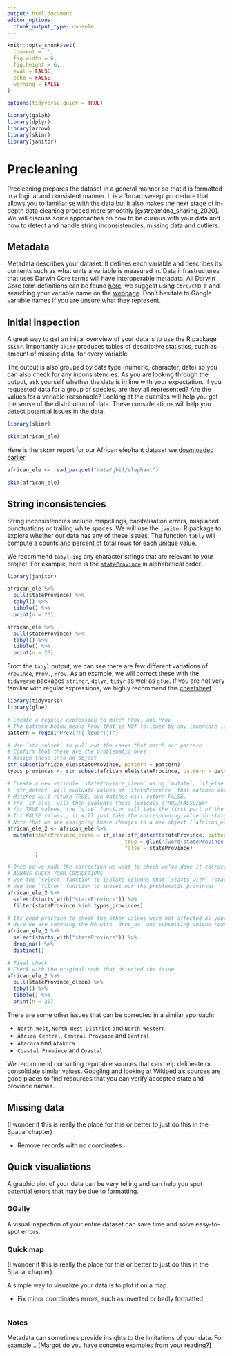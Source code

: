 ```yaml
---
output: html_document
editor_options: 
  chunk_output_type: console
---
```


```r

knitr::opts_chunk$set(
  comment = '', 
  fig.width = 6, 
  fig.height = 6,
  eval = FALSE,
  echo = FALSE,
  warning = FALSE
)

options(tidyverse.quiet = TRUE)

library(galah)
library(dplyr)
library(arrow)
library(skimr)
library(janitor)
```
# Precleaning 

Precleaning prepares the dataset in a general manner so that it is formatted in a logical and consistent manner. It is a 'broad sweep' procedure that allows you to familiarise with the data but it also makes the next stage of in-depth data cleaning proceed more smoothly [@streamdna_sharing_2020]. We will discuss some approaches on how to be curious with your data and how to detect and handle string inconsistencies, missing data and outliers.

## Metadata

Metadata describes your dataset. It defines each variable and describes its contents such as what units a variable is measured in. Data infrastructures that uses Darwin Core terms will have interoperable metadata. All Darwin Core term definitions can be found [here](https://dwc.tdwg.org/terms/), we suggest using `Ctrl/CMD F` and searching your variable name on the [webpage](https://dwc.tdwg.org/terms/). Don't hesitate to Google variable names if you are unsure what they represent.  

## Initial inspection 

A great way to get an initial overview of your data is to use the R package `skimr`. Importantly `skimr` produces tables of descriptive statistics, such as amount of missing data, for every variable

The output is also grouped by data type (numeric, character, date) so you can also check for any inconsistencies. As you are looking through the output, ask yourself whether the data is in line with your expectation. If you requested data for a group of species, are they all represented? Are the values for a variable reasonable? Looking at the quartiles will help you get the sense of the distribution of data. These considerations will help you detect potential issues in the data. 

```r
library(skimr)

skim(african_ele)
```

Here is the `skimr` report for our African elephant dataset we [downloaded earlier](download-data.qmd)

```r
african_ele <- read_parquet("data/gbif/elephant")

skim(african_ele)
```

## String inconsistencies

String inconsistencies include mispellings, capitalisation errors, misplaced punctuations or trailing white spaces. We will use the `janitor` R package to explore whether our data has any of these issues. The function `tably` will compute a counts and percent of total rows for each unique value. 

We recommend `tabyl-ing` any character strings that are relevant to your project. For example, here is the [`stateProvince`](https://dwc.tdwg.org/terms/#dwc:stateProvince) in alphabetical order. 

```r
library(janitor)

african_ele %>%
  pull(stateProvince) %>% 
  tabyl() %>% 
  tibble() %>% 
  print(n = 20)
```

```r
african_ele %>%
  pull(stateProvince) %>% 
  tabyl() %>% 
  tibble() %>% 
  print(n = 20)
```

From the `tabyl` output, we can see there are few different variations of `Province`, `Prov.`, `Prov`. As an example, we will correct these with the `tidyverse` packages `stringr`,  `dplyr`, `tidyr` as well as `glue`. If you are not very familiar with regular expressions, we highly recommend this [cheatsheet](https://evoldyn.gitlab.io/evomics-2018/ref-sheets/R_strings.pdf)

```r
library(tidyverse)
library(glue)

# Create a regular expression to match Prov. and Prov
# The pattern below means Prov that is NOT followed by any lowercase letters
pattern = regex("Prov(?![:lower:])")

# Use `str_subset` to pull out the cases that match our pattern
# Confirm that these are the problematic ones
# Assign these into an object
str_subset(african_ele$stateProvince, pattern = pattern)
typos_provinces <- str_subset(african_ele$stateProvince, pattern = pattern)

# Create a new variable `stateProvince_clean` using `mutate`, `if_else`, `str_detect` and `glue`
# `str_detect` will evaluate values of `stateProvince` that matches our pattern we defined earlier.
# Matches will return TRUE, non-matches will return FALSE. 
# The `if_else` will then evaluate these logicals (TRUE/FALSE/NA) 
# for TRUE values, the `glue` function will take the first part of the province name enclosed in and join it with word Province.
# for FALSE values , it will just take the corresponding value in stateProvince
# Note that we are assigning these changes to a new object (`african_ele_2`)
african_ele_2 <- african_ele %>% 
  mutate(stateProvince_clean = if_else(str_detect(stateProvince, pattern = pattern),
                                      true = glue('{word(stateProvince, sep = " P")} Province'),
                                      false = stateProvince)
         ) 

# Once we've made the correction we want to check we've done it correctly.
# ALWAYS CHECK YOUR CORRECTIONS
# Use the `select` function to isolate columns that `starts_with` "stateProvince"
# Use the `filter` function to subset our the problematic provinces 
african_ele_2 %>% 
  select(starts_with("stateProvince")) %>% 
  filter(stateProvince %in% typos_provinces)

# Its good practice to check the other values were not affected by your corrections
# Here we are removing the NA with `drop_na` and subsetting unique rows with `distinct`
african_ele_2 %>% 
  select(starts_with("stateProvince")) %>% 
  drop_na() %>% 
  distinct() 

# Final check
# Check with the original code that detected the issue
african_ele_2 %>%
  pull(stateProvince_clean) %>% 
  tabyl() %>% 
  tibble() %>% 
  print(n = 20)
```

There are some other issues that can be corrected in a similar approach: 

- `North West`, `North West District` and `North-Western`
- `Àfrica Central`, `Central Province` and `Central`
- `Atacora` and `Atakora`
- `Coastal Province` and `Coastal`

We recommend consulting reputable sources that can help delineate or consolidate similar values. Googling and looking at Wikipedia's sources are good places to find resources that you can verify accepted state and province names. 

## Missing data 

(I wonder if this is really the place for this or better to just do this in the Spatial chapter)

-   Remove records with no coordinates

## Quick visualiations

A graphic plot of your data can be very telling and can help you spot potential errors that may be due to formatting.

### GGally

A visual inspection of your entire dataset can save time and solve easy-to-spot errors.

### Quick map

(I wonder if this is really the place for this or better to just do this in the Spatial chapter)

A simple way to visualize your data is to plot it on a map. 

-   Fix minor coordinates errors, such as inverted or badly formatted

```r

```


### Notes

Metadata can sometimes provide insights to the limitations of your data. For example... [Margot do you have concrete examples from your reading?]

